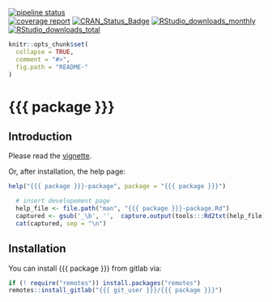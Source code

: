 [![pipeline status](https://gitlab.com/{{{ git_user }}}/{{{ package }}}/badges/master/pipeline.svg)](https://gitlab.com/{{{ git_user }}}/{{{ package }}}/-/commits/master)    
[![coverage report](https://gitlab.com/{{{ git_user }}}/{{{ package }}}/badges/master/coverage.svg)](https://gitlab.com/{{{ git_user }}}/{{{ package }}}/-/commits/master)
<!-- 
    [![Build Status](https://travis-ci.org/{{{ git_user }}}/{{{ package }}}.svg?branch=master)](https://travis-ci.org/{{{ git_user }}}/{{{ package }}})
    [![Coverage Status](https://codecov.io/github/{{{ git_user }}}/{{{ package }}}/coverage.svg?branch=master)](https://codecov.io/github/{{{ git_user }}}/{{{ package }}}?branch=master)
-->
[![CRAN_Status_Badge](https://www.r-pkg.org/badges/version/{{{ package }}})](https://cran.r-project.org/package={{{ package }}})
[![RStudio_downloads_monthly](https://cranlogs.r-pkg.org/badges/{{{ package }}})](https://cran.r-project.org/package={{{ package }}})
[![RStudio_downloads_total](https://cranlogs.r-pkg.org/badges/grand-total/{{{ package }}})](https://cran.r-project.org/package={{{ package }}})

<!-- README.md is generated from README.Rmd. Please edit that file -->

```r
knitr::opts_chunk$set(
  collapse = TRUE,
  comment = "#>",
  fig.path = "README-"
)
```

# {{{ package }}}
## Introduction
Please read the
[vignette](https://{{{ git_user }}}.gitlab.io/{{{ package }}}/doc/An_Introduction_to_{{{ package }}}.html).
<!-- 
[vignette](https://CRAN.R-project.org/package={{{ package }}}/vignettes/An_Introduction_to_{{{ package }}}.html).

-->

Or, after installation, the help page:
```r
help("{{{ package }}}-package", package = "{{{ package }}}")
```
```r
  # insert developement page
  help_file <- file.path("man", "{{{ package }}}-package.Rd")
  captured <- gsub('_\b', '',  capture.output(tools:::Rd2txt(help_file) ))
  cat(captured, sep = "\n")
```

## Installation

You can install {{{ package }}} from gitlab via:

```r
if (! require("remotes")) install.packages("remotes")
remotes::install_gitlab("{{{ git_user }}}/{{{ package }}}")
```


